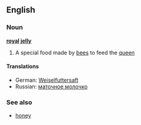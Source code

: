==English==
===Noun===
'''[[royal]] [[jelly]]'''

# A special food made by [[bees]] to feed the [[queen]]

====Translations====
*German: [[Weiselfuttersaft]]
*Russian: [[маточное молочко]]

===See also===
*[[honey]]

{{stub}}